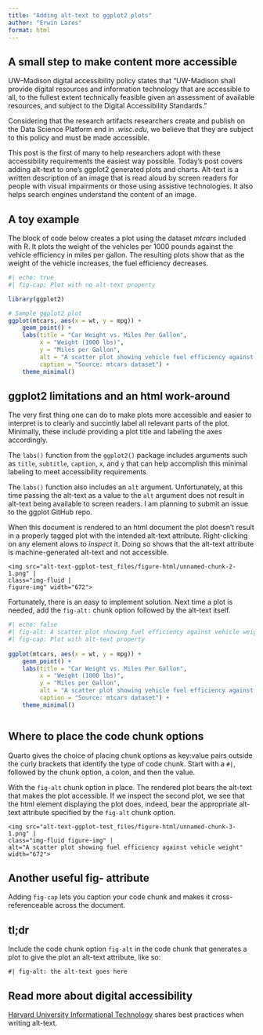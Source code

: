 ```yaml
---
title: "Adding alt-text to ggplot2 plots"
author: "Erwin Lares"
format: html
---
```


## A small step to make content more accessible 

UW–Madison digital accessibility policy states that "UW-Madison shall provide digital resources and information technology that are accessible to all, to the fullest extent technically feasible given an assessment of available resources, and subject to the Digital Accessibility Standards." 

Considering that the research artifacts researchers create and publish on the Data Science Platform end in _.wisc.edu_, we believe that they are subject to this policy and must be made accessible.

This post is the first of many to help researchers adopt with these accessibility requirements the easiest way possible. Today's post covers adding alt-text to one's ggplot2 generated plots and charts. Alt-text is a written description of an image that is read aloud by screen readers for people with visual impairments or those using assistive technologies. It also helps search engines understand the content of an image. 

## A toy example 

The block of code below creates a plot using the dataset _mtcars_ included with R. It plots the weight of the vehicles per 1000 pounds against the vehicle efficiency in miles per gallon. The resulting plots show that as the weight of the vehicle increases, the fuel efficiency decreases. 


```r
#| echo: true
#| fig-cap: Plot with no alt-text property

library(ggplot2)

# Sample ggplot2 plot
ggplot(mtcars, aes(x = wt, y = mpg)) +
    geom_point() +
    labs(title = "Car Weight vs. Miles Per Gallon",
         x = "Weight (1000 lbs)",
         y = "Miles per Gallon",
         alt = "A scatter plot showing vehicle fuel efficiency against vehicle weight",
         caption = "Source: mtcars dataset") +
    theme_minimal()
```

## ggplot2 limitations and an html work-around 

The very first thing one can do to make plots more accessible and easier to interpret is to clearly and succintly label all relevant parts of the plot. Minimally, these include providing a plot title and labeling the axes accordingly.

The `labs()` function from the `ggplot2()` package includes arguments such as  `title`, `subtitle`, `caption`, `x`, and `y` that can help accomplish this minimal labeling to meet accessibility requirements

The `labs()` function also includes an `alt` argument. Unfortunately, at this time passing the alt-text as a value to the `alt` argument does not result in alt-text being available to screen readers. I am planning to submit an issue to the ggplot GitHub repo. 


When this document is rendered to an html document the plot doesn't result in a properly tagged plot with the intended alt-text attribute. Right-clicking on any element alows to _inspect_ it. Doing so shows that the alt-text attribute is machine-generated alt-text and not accessible.  

```{}
<img src="alt-text-ggplot-test_files/figure-html/unnamed-chunk-2-1.png" | 
class="img-fluid |
figure-img" width="672">
```

Fortunately, there is an easy to implement solution. Next time a plot is needed, add the `fig-alt:` chunk option followed by the alt-text itself.


```r
#| echo: false
#| fig-alt: A scatter plot showing fuel efficiency against vehicle weight
#| fig-cap: Plot with alt-text property
 
ggplot(mtcars, aes(x = wt, y = mpg)) +
    geom_point() +
    labs(title = "Car Weight vs. Miles Per Gallon",
         x = "Weight (1000 lbs)",
         y = "Miles per Gallon",
         alt = "A scatter plot showing vehicle fuel efficiency against vehicle weight",
         caption = "Source: mtcars dataset") +
    theme_minimal()



```


::: {.callout-tip collapse="true"}
## Where to place the code chunk options

Quarto gives the choice of placing chunk options as key:value pairs outside the curly brackets that identify the type of code chunk. Start with a `#|`, followed by the chunk option, a colon, and then the value. 
:::

With the `fig-alt` chunk option in place. The rendered plot bears the alt-text that makes the plot accessible. If we inspect the second plot, we see that the html element displaying the plot does, indeed, bear the appropriate alt-text attribute specified by the `fig-alt` chunk option.  

```{}
<img src="alt-text-ggplot-test_files/figure-html/unnamed-chunk-3-1.png" |
class="img-fluid figure-img" |
alt="A scatter plot showing fuel efficiency against vehicle weight" 
width="672">
```

::: {.callout-tip collapse="true"}
## Another useful fig- attribute

Adding `fig-cap` lets you caption your code chunk and makes it cross-referenceable across the document.  
:::



## tl;dr

Include the code chunk option `fig-alt` in the code chunk that generates a plot to give the plot an alt-text attribute, like so:

```{}
#| fig-alt: the alt-text goes here
```


::: {.callout-tip collapse="true"}
## Read more about digital accessibility

[Harvard University Informational Technology](https://accessibility.huit.harvard.edu/describe-content-images) shares best practices when writing alt-text. 
:::

